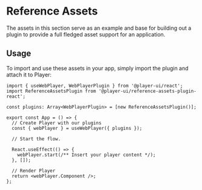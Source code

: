 
<Meta title="Reference Assets/Intro" />

# Reference Assets

The assets in this section serve as an example and base for building out a plugin to provide a full fledged asset support for an application.

## Usage

To import and use these assets in your app, simply import the plugin and attach it to Player:

```tsx
import { useWebPlayer, WebPlayerPlugin } from '@player-ui/react';
import ReferenceAssetsPlugin from '@player-ui/reference-assets-plugin-react';

const plugins: Array<WebPlayerPlugin> = [new ReferenceAssetsPlugin()];

export const App = () => {
  // Create Player with our plugins
  const { webPlayer } = useWebPlayer({ plugins });

  // Start the flow.

  React.useEffect(() => {
    webPlayer.start(/** Insert your player content */);
  }, []);

  // Render Player
  return <webPlayer.Component />;
};
```